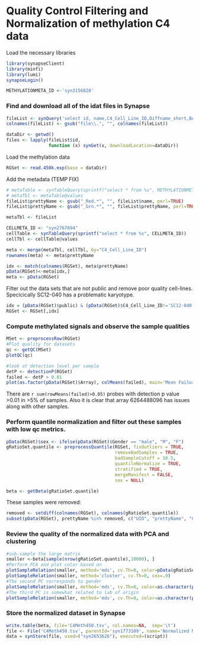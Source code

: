 Quality Control Filtering and Normalization of methylation C4 data
===================================================================

Load the necessary libraries 
```r
library(synapseClient)
library(minfi)
library(lumi)
synapseLogin()

METHYLATIONMETA_ID <-'syn3156828'
```

### Find and download all of the idat files in Synapse 
```r
fileList <- synQuery('select id, name,C4_Cell_Line_ID,Diffname_short,BeadChip,Array_position,Row,Column,UID from file where parentId=="syn2653626" and fileType=="idat"')
colnames(fileList) <- gsub("file\\.", "", colnames(fileList))

dataDir <- getwd()
files <- lapply(fileList$id, 
                function (x) synGet(x, downloadLocation=dataDir))
```

Load the methylation data
```r
RGSet <- read.450k.exp(base = dataDir)
```

Add the metadata (TEMP FIX)
```r
# metaTable <- synTableQuery(sprintf("select * from %s", METHYLATIONMETA_ID))
# metaTbl <- metaTable@values
fileList$prettyName <- gsub("_Red.*", "", fileList$name, perl=TRUE)
fileList$prettyName <- gsub("_Grn.*", "", fileList$prettyName, perl=TRUE)

metaTbl <- fileList

CELLMETA_ID <- "syn2767694"
cellTable <- synTableQuery(sprintf("select * from %s", CELLMETA_ID))
cellTbl <- cellTable@values

meta <- merge(metaTbl, cellTbl, by="C4_Cell_Line_ID")
rownames(meta) <- meta$prettyName

idx <- match(colnames(RGSet), meta$prettyName)
pData(RGSet)<-meta[idx,]
meta <- pData(RGSet)
```


Filter out the data sets that are not public and remove poor quality cell-lines.  Specicically SC12-040 has a problematic karyotype.
```r
idx = (pData(RGSet)$public) & (pData(RGSet)$C4_Cell_Line_ID!='SC12-040')
RGSet <- RGSet[,idx]
```

### Compute methylated signals and observe the sample qualities
```r
MSet <- preprocessRaw(RGSet)
#Plot quality for datasets
qc <- getQC(MSet)
plotQC(qc)

#look at detection level per sample
detP <- detectionP(RGSet)
failed <- detP > 0.01
plot(as.factor(pData(RGSet)$Array), colMeans(failed), main='Mean Failure Rate per Sample', xlab='Array', ylab='mean # of probes with detection p value >0.01')
```

There are `r sum(rowMeans(failed)>0.05)` probes with detection p value >0.01 in >5% of samples.  Also it is clear that array 6264488096 has issues along with other samples.

### Perform quantile normalization and filter out these samples with low qc metrics.
```r
pData(RGSet)$sex <- ifelse(pData(RGSet)$Gender == "male", "M", "F")
gRatioSet.quantile <- preprocessQuantile(RGSet, fixOutliers = TRUE,
                                         removeBadSamples = TRUE,
                                         badSampleCutoff = 10.5,
                                         quantileNormalize = TRUE,
                                         stratified = TRUE,
                                         mergeManifest = FALSE, 
                                         sex = NULL)

beta <- getBeta(gRatioSet.quantile)
```

These samples were removed:

```r
removed <- setdiff(colnames(RGSet), colnames(gRatioSet.quantile))
subset(pData(RGSet), prettyName %in% removed, c("UID", "prettyName", "C4_Cell_Line_ID", "Diffname_short"))
```

### Review the quality of the normalized data with PCA and clustering
```r
#sub-sample the large matrix
smaller <-beta[sample(nrow(gRatioSet.quantile),10000), ]
#Perform PCA and plot color based on 
plotSampleRelation(smaller, method='mds', cv.Th=0, color=pData(gRatioSet.quantile)$Diffname.short)
plotSampleRelation(smaller, method='cluster', cv.Th=0, cex=.9)
#The second PC corresponds to gender
plotSampleRelation(smaller, method='mds', cv.Th=0, color=as.character(pData(gRatioSet.quantile)$Gender), dimension=c(2,3))
#The third PC is somewhat related to lab of origin
plotSampleRelation(smaller, method='mds', cv.Th=0, color=as.character(pData(gRatioSet.quantile)$originating.lab), dimension=c(3,4))
```

### Store the normalized dataset in Synapse

```r
write.table(beta, file='C4Meth450.tsv', col.names=NA,  sep='\t')
file <- File('C4Meth450.tsv', parentId='syn1773109', name='Normalized Methylation calls')
data = synStore(file, used=("syn2653626"), executed=(script))
```

